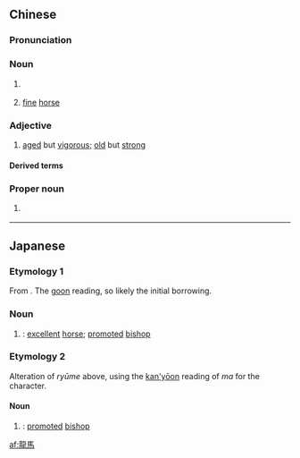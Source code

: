{{also|龙马}}
==Chinese==
{{zh-forms|s=龙马}}

===Pronunciation===
{{zh-pron
|m=lóngmǎ
|c=lung4 maa5
|cat=n,a
}}

===Noun===
{{zh-noun}}

# {{lb|zh|Chinese mythology}} ''{{w|longma}}'' {{gloss|mythological creature with a dragon's head and a horse's body}}
# {{lb|zh|literary}} [[fine]] [[horse]]

===Adjective===
{{zh-adj}}

# [[aged]] but [[vigorous]]; [[old]] but [[strong]]

====Derived terms====
{{zh-der|龍馬精神}}

===Proper noun===
{{zh-proper}}

# {{lb|zh|astronomy}} {{zh-alt-name|房|Room (constellation)|tr=Fáng}}

----

==Japanese==

===Etymology 1===
From {{etyl|ltc|ja|sort=りゅうめ}} {{m|zh|龍馬|tr=ljowng mæ<sup>X</sup>|lit=dragon + horse}}. The [[呉音#Japanese|goon]] reading, so likely the initial borrowing.
{{ja-kanjitab|yomi=o|りゅう|め}}

===Noun===
{{ja-noun|りゅうめ|shin=竜馬}}

# {{kyujitai spelling of|竜馬|lang=ja}}: [[excellent]] [[horse]]; [[promoted]] [[bishop]]

===Etymology 2===
Alteration of ''ryūme'' above, using the [[慣用音#Japanese|kan'yōon]] reading of ''ma'' for the {{ja-l|馬}} character.
{{ja-kanjitab|yomi=o|りゅう|ま}}

====Noun====
{{ja-noun|りゅうま|kyu=龍馬}}

# {{kyujitai spelling of|竜馬|lang=ja}}: [[promoted]] [[bishop]]

[[af:龍馬]]